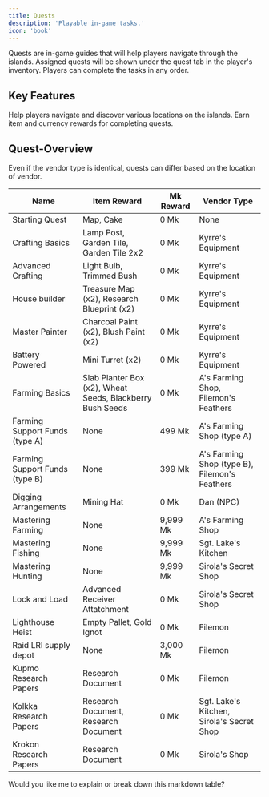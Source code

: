 ```yaml
---
title: Quests
description: 'Playable in-game tasks.'
icon: 'book'
---
```


Quests are in-game guides that will help players navigate through the islands. Assigned quests will be shown under the quest tab in the player's inventory. Players can complete the tasks in any order. 

## Key Features

<CardGroup cols={2}>
  <Card title="Guided Exploration" icon="map">
    Help players navigate and discover various locations on the islands.
  </Card>
  <Card title="Trading Hubs" icon="gift">
    Earn item and currency rewards for completing quests.
  </Card>
</CardGroup>

## Quest-Overview

<Info>Even if the vendor type is identical, quests can differ based on the location of vendor.</Info>

| Name | Item Reward | Mk Reward | Vendor Type |
| ---- | ----------- | --------- | -------------------- |
| Starting Quest | Map, Cake | 0 Mk | None |
| Crafting Basics | Lamp Post, Garden Tile, Garden Tile 2x2 | 0 Mk | Kyrre's Equipment |
| Advanced Crafting | Light Bulb, Trimmed Bush | 0 Mk | Kyrre's Equipment |
| House builder | Treasure Map (x2), Research Blueprint (x2) | 0 Mk | Kyrre's Equipment |
| Master Painter | Charcoal Paint (x2), Blush Paint (x2) | 0 Mk | Kyrre's Equipment |
| Battery Powered | Mini Turret (x2) | 0 Mk | Kyrre's Equipment |
| Farming Basics | Slab Planter Box (x2), Wheat Seeds, Blackberry Bush Seeds | 0 Mk | A's Farming Shop, Filemon's Feathers |
| Farming Support Funds (type A) | None | 499 Mk | A's Farming Shop (type A)  |
| Farming Support Funds (type B) | None | 399 Mk | A's Farming Shop (type B), Filemon's Feathers |
| Digging Arrangements | Mining Hat | 0 Mk | Dan (NPC) |
| Mastering Farming | None | 9,999 Mk | A's Farming Shop |
| Mastering Fishing | None | 9,999 Mk | Sgt. Lake's Kitchen |
| Mastering Hunting | None | 9,999 Mk | Sirola's Secret Shop |
| Lock and Load | Advanced Receiver Attatchment | 0 Mk | Sirola's Secret Shop |
| Lighthouse Heist | Empty Pallet, Gold Ignot | 0 Mk | Filemon |
| Raid LRI supply depot | None | 3,000 Mk | Filemon |
| Kupmo Research Papers | Research Document | 0 Mk | Filemon |
| Kolkka Research Papers | Research Document, Research Document | 0 Mk | Sgt. Lake's Kitchen, Sirola's Secret Shop |
| Krokon Research Papers | Research Document | 0 Mk | Sirola's Shop |

Would you like me to explain or break down this markdown table?